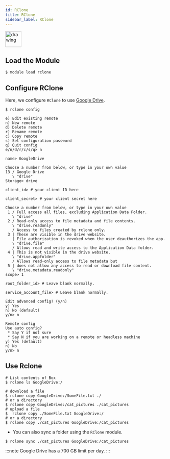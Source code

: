 ```yaml
---
id: RClone
title: RClone
sidebar_label: RClone
---
```



<img src="./static/img/rclone_logo.png" alt="drawing" width="50"/>

## Load the Module

```shell
$ module load rclone
```

## Configure RClone

Here, we configure `RClone` to use [Google Drive](https://www.google.com/drive/).

```shell
$ rclone config
```

```shell
e) Edit existing remote
n) New remote
d) Delete remote
r) Rename remote
c) Copy remote
s) Set configuration password
q) Quit config
e/n/d/r/c/s/q> n

name> GoogleDrive

Choose a number from below, or type in your own value
13 / Google Drive
   \ "drive"
Storage> drive

client_id> # your client ID here

client_secret> # your client secret here

Choose a number from below, or type in your own value
 1 / Full access all files, excluding Application Data Folder.
   \ "drive"
 2 / Read-only access to file metadata and file contents.
   \ "drive.readonly"
   / Access to files created by rclone only.
 3 | These are visible in the drive website.
   | File authorization is revoked when the user deauthorizes the app.
   \ "drive.file"
   / Allows read and write access to the Application Data folder.
 4 | This is not visible in the drive website.
   \ "drive.appfolder"
   / Allows read-only access to file metadata but
 5 | does not allow any access to read or download file content.
   \ "drive.metadata.readonly"
scope> 1

root_folder_id> # Leave blank normally.

service_account_file> # Leave blank normally.

Edit advanced config? (y/n)
y) Yes
n) No (default)
y/n> n

Remote config
Use auto config?
 * Say Y if not sure
 * Say N if you are working on a remote or headless machine
y) Yes (default)
n) No
y/n> n
```

## Use Rclone

```shell
# List contents of Box
$ rclone ls GoogleDrive:/

# download a file
$ rclone copy GoogleDrive:/SomeFile.txt ./
# or a directory
$ rclone copy GoogleDrive:/cat_pictures ./cat_pictures
# upload a file
$  rclone copy ./SomeFile.txt GoogleDrive:/
# or a directory
$ rclone copy ./cat_pictures GoogleDrive:/cat_pictures
```

- You can also sync a folder using the `RClone` module.

```shell
$ rclone sync ./cat_pictures GoogleDrive:/cat_pictures
```


:::note
Google Drive has a 700 GB limit per day.
:::